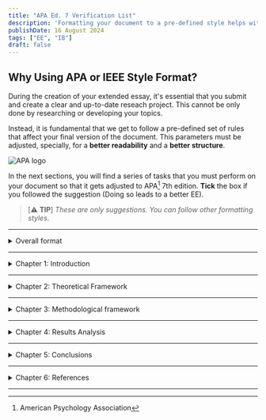 ```yaml
---
title: "APA Ed. 7 Verification List"
description: 'Formatting your document to a pre-defined style helps with the overall structure of your Extended Essay and your research process.'
publishDate: 16 August 2024
tags: ["EE", "IB"]
draft: false
---
```



## Why Using APA or IEEE Style Format?

During the creation of your extended essay, it's essential that you submit and create a clear and up-to-date reseach project. This cannot be only done by researching or developing your topics.

Instead, it is fundamental that we get to follow a pre-defined set of rules that affect your final version of the document. This parameters must be adjusted, specially, for a **better readability** and a **better structure**.

<img src="https://mms.businesswire.com/media/20231009342002/en/1910680/22/APA-Logo-2019-Stacked-CMYK-Black.jpg" alt="APA logo" style="border-radius: 5%; display: block; margin: 0 auto;"> </img>

In the next sections, you will find a series of tasks that you must perform on your document so that it gets adjusted to APA[^1] 7th edition. **Tick** the box if you followed the suggestion (Doing so leads to a better EE).

>[⚠️ **TIP**]
> *These are only suggestions. You can follow other formatting styles*.
---

<details>
<summary>  Overall format  </summary>

 <input type="checkbox" enabled /> Add a margin of 2.54cm in each side of the page.

 <input type="checkbox" enabled /> Add the number page in the top-right corner of the document.
 <input type="checkbox" enabled /> Set the font size to 12 points and Sans Serif type.

 <input type="checkbox" enabled /> Set the spacing to 2.0cm per line.

</details>

---
<details>
<summary>  Chapter 1: Introduction  </summary>

 <input type="checkbox" enabled /> Add a hook that catches the reader's attention.

 <input type="checkbox" enabled /> Make sure you're topic is related to Computer Science.
 <input type="checkbox" enabled /> Stablish reasons why doing research about said topic is important to the field.

 <input type="checkbox" enabled /> Be brief, but at the same time, specific and clear.

</details>

---
<details>
<summary>  Chapter 2: Theoretical Framework  </summary>

 <input type="checkbox" enabled /> Add a margin of 2.54cm in each side of the page.

 <input type="checkbox" enabled /> Add the number page in the top-right corner of the document.
 <input type="checkbox" enabled /> Set the font size to 12 points and Sans Serif type.

 <input type="checkbox" enabled /> Set the spacing to 2.0cm per line.

</details>

----
<details>
<summary>  Chapter 3: Methodological framework  </summary>

 <input type="checkbox" enabled /> Add a margin of 2.54cm in each side of the page.

 <input type="checkbox" enabled /> Add the number page in the top-right corner of the document.
 <input type="checkbox" enabled /> Set the font size to 12 points and Sans Serif type.

 <input type="checkbox" enabled /> Set the spacing to 2.0cm per line.

</details>

---

<details>
<summary>  Chapter 4: Results Analysis  </summary>

 <input type="checkbox" enabled /> Add a margin of 2.54cm in each side of the page.

 <input type="checkbox" enabled /> Add the number page in the top-right corner of the document.
 <input type="checkbox" enabled /> Set the font size to 12 points and Sans Serif type.

 <input type="checkbox" enabled /> Set the spacing to 2.0cm per line.

</details>

---
<details>
<summary>  Chapter 5: Conclusions  </summary>

 <input type="checkbox" enabled /> Add a margin of 2.54cm in each side of the page.

 <input type="checkbox" enabled /> Add the number page in the top-right corner of the document.
 <input type="checkbox" enabled /> Set the font size to 12 points and Sans Serif type.

 <input type="checkbox" enabled /> Set the spacing to 2.0cm per line.

</details>

---
<details>
<summary>  Chapter 6: References  </summary>

 <input type="checkbox" enabled /> Add a margin of 2.54cm in each side of the page.

 <input type="checkbox" enabled /> Add the number page in the top-right corner of the document.
 <input type="checkbox" enabled /> Set the font size to 12 points and Sans Serif type.

 <input type="checkbox" enabled /> Set the spacing to 2.0cm per line.

</details>

---

[^1]: American Psychology Association
